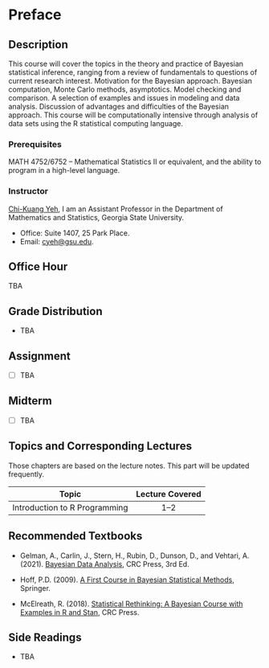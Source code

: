 # Preface {.unnumbered}

## Description

This course will cover the topics in the theory and practice of Bayesian statistical inference, ranging from a review of fundamentals to questions of current research interest. Motivation for the Bayesian approach. Bayesian computation, Monte Carlo methods, asymptotics. Model checking and comparison. A selection of examples and issues in modeling and data analysis. Discussion of advantages and difficulties of the Bayesian approach. This course will be computationally intensive through analysis of data sets using the R statistical computing language.

### Prerequisites

MATH 4752/6752 -- Mathematical Statistics II or equivalent, and the ability to program in a high-level language.

### Instructor

[Chi-Kuang Yeh](https://chikuang.github.io/), I am an Assistant Professor in the Department of Mathematics and Statistics, Georgia State University.

-   Office: Suite 1407, 25 Park Place.
-   Email: [cyeh\@gsu.edu](mailto:cyeh@gsu.edu).

## Office Hour

TBA

## Grade Distribution

-   TBA

## Assignment

-   [ ] TBA

## Midterm

-   [ ] TBA

## Topics and Corresponding Lectures

Those chapters are based on the lecture notes. This part will be updated frequently.

| Topic                         | Lecture Covered |
|-------------------------------|:---------------:|
| Introduction to R Programming |      1--2       |

## Recommended Textbooks

-   Gelman, A., Carlin, J., Stern, H., Rubin, D., Dunson, D., and Vehtari, A. (2021). [Bayesian Data Analysis](https://sites.stat.columbia.edu/gelman/book/), CRC Press, 3rd Ed.

-   Hoff, P.D. (2009). [A First Course in Bayesian Statistical Methods](https://sites.math.rutgers.edu/~zeilberg/EM20/Hoff.pdf), Springer.

-   McElreath, R. (2018). [Statistical Rethinking: A Bayesian Course with Examples in R and Stan](https://civil.colorado.edu/~balajir/CVEN6833/bayes-resources/RM-StatRethink-Bayes.pdf), CRC Press.

## Side Readings

-   TBA
